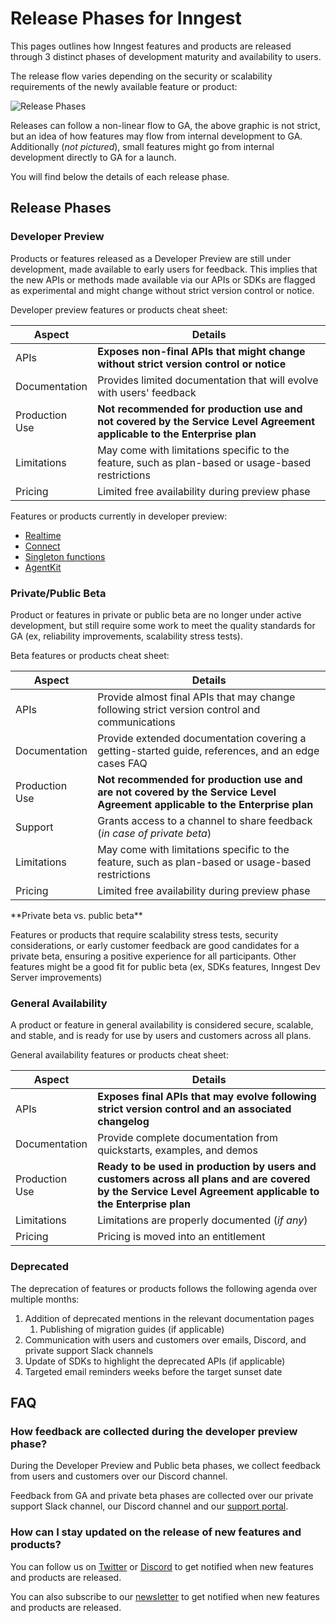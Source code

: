 


# Release Phases for Inngest

This pages outlines how Inngest features and products are released through 3 distinct phases of development maturity and availability to users.

The release flow varies depending on the security or scalability requirements of the newly available feature or product:

![Release Phases](/assets/docs/release-phases.png)

Releases can follow a non-linear flow to GA, the above graphic is not strict, but an idea of how features may flow from internal development to GA.
Additionally (_not pictured_), small features might go from internal development directly to GA for a launch.

You will find below the details of each release phase.


## Release Phases


### Developer Preview

Products or features released as a Developer Preview are still under development, made available to early users for feedback.
This implies that the new APIs or methods made available via our APIs or SDKs are flagged as experimental and might change without strict version control or notice.

Developer preview features or products cheat sheet:

| Aspect | Details |
|--------|---------|
| APIs | **Exposes non-final APIs that might change without strict version control or notice** |
| Documentation | Provides limited documentation that will evolve with users' feedback |
| Production Use | **Not recommended for production use and not covered by the Service Level Agreement applicable to the Enterprise plan** |
| Limitations | May come with limitations specific to the feature, such as plan-based or usage-based restrictions |
| Pricing | Limited free availability during preview phase |

Features or products currently in developer preview:

- [Realtime](/docs/features/realtime)
- [Connect](/docs/setup/connect)
- [Singleton functions](/docs/guides/singleton)
- [AgentKit](https://agentkit.inngest.com/)



### Private/Public Beta

Product or features in private or public beta are no longer under active development, but still require some work to meet the quality standards for GA (ex, reliability improvements, scalability stress tests).

Beta features or products cheat sheet:

| Aspect | Details |
|--------|---------|
| APIs | Provide almost final APIs that may change following strict version control and communications |
| Documentation | Provide extended documentation covering a getting-started guide, references, and an edge cases FAQ |
| Production Use | **Not recommended for production use and are not covered by the Service Level Agreement applicable to the Enterprise plan** |
| Support | Grants access to a channel to share feedback (_in case of private beta_) |
| Limitations | May come with limitations specific to the feature, such as plan-based or usage-based restrictions |
| Pricing | Limited free availability during preview phase |

<Callout variant="info">
**Private beta vs. public beta**

Features or products that require scalability stress tests, security considerations, or early customer feedback are good candidates for a private beta, ensuring a positive experience for all participants.
Other features might be a good fit for public beta (ex, SDKs features, Inngest Dev Server improvements)

</Callout>

### General Availability

A product or feature in general availability is considered secure, scalable, and stable, and is ready for use by users and customers across all plans.

General availability features or products cheat sheet:

| Aspect | Details |
|--------|---------|
| APIs | **Exposes final APIs that may evolve following strict version control and an associated changelog** |
| Documentation | Provide complete documentation from quickstarts, examples, and demos |
| Production Use | **Ready to be used in production by users and customers across all plans and are covered by the Service Level Agreement applicable to the Enterprise plan** |
| Limitations | Limitations are properly documented (_if any_) |
| Pricing | Pricing is moved into an entitlement |

### Deprecated

The deprecation of features or products follows the following agenda over multiple months:

1. Addition of deprecated mentions in the relevant documentation pages
    1. Publishing of migration guides (if applicable)
2. Communication with users and customers over emails, Discord, and private support Slack channels
3. Update of SDKs to highlight the deprecated APIs (if applicable)
4. Targeted email reminders weeks before the target sunset date



## FAQ

### How feedback are collected during the developer preview phase?

During the Developer Preview and Public beta phases, we collect feedback from users and customers over our Discord channel.

Feedback from GA and private beta phases are collected over our private support Slack channel, our Discord channel and our [support portal](https://app.inngest.com/support).


### How can I stay updated on the release of new features and products?

You can follow us on [Twitter](https://x.com/inngest) or [Discord](https://discord.gg/inngest) to get notified when new features and products are released.

You can also subscribe to our [newsletter](https://inngest.com/newsletter) to get notified when new features and products are released.
